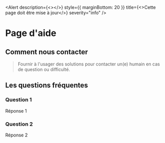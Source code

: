 
<Alert description={<></>} style={{ marginBottom: 20 }} title={<>Cette page doit être mise à jour</>} severity="info" />

# Page d'aide

## Comment nous contacter

> Fournir à l'usager des solutions pour contacter un(e) humain en cas de question ou difficulté.

## Les questions fréquentes

### Question 1

Réponse 1

### Question 2

Réponse 2
